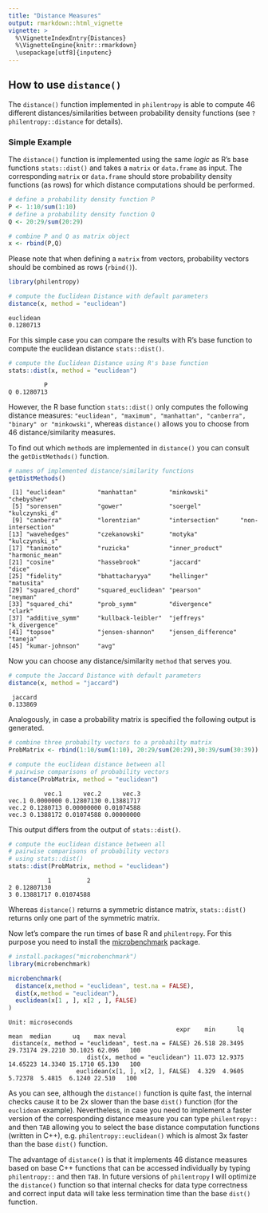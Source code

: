 ```yaml
---
title: "Distance Measures"
output: rmarkdown::html_vignette
vignette: >
  %\VignetteIndexEntry{Distances}
  %\VignetteEngine{knitr::rmarkdown}
  \usepackage[utf8]{inputenc}
---
```


## How to use `distance()`

The `distance()` function implemented in `philentropy` is able to compute 46 different distances/similarities between probability density functions (see `?philentropy::distance` for details).

### Simple Example

The `distance()` function is implemented using the same _logic_ as R's base functions `stats::dist()` and takes a `matrix` or `data.frame` as input. The corresponding `matrix` or `data.frame` should store probability density functions (as rows) for which distance computations should be performed.


```r
# define a probability density function P
P <- 1:10/sum(1:10)
# define a probability density function Q
Q <- 20:29/sum(20:29)

# combine P and Q as matrix object
x <- rbind(P,Q)
```

Please note that when defining a `matrix` from vectors, probability vectors should be combined as rows (`rbind()`).

```r
library(philentropy)

# compute the Euclidean Distance with default parameters
distance(x, method = "euclidean")
```

```
euclidean 
0.1280713
```

For this simple case you can compare the results with R's base function to compute the euclidean distance `stats::dist()`.

```r
# compute the Euclidean Distance using R's base function
stats::dist(x, method = "euclidean")
```

```
          P
Q 0.1280713
```

However, the R base function `stats::dist()` only computes the following distance measures: `"euclidean", "maximum", "manhattan", "canberra", "binary" or "minkowski"`, whereas `distance()` allows you to choose from 46 distance/similarity measures. 

To find out which `method`s are implemented in `distance()` you can consult
the `getDistMethods()` function.

```r
# names of implemented distance/similarity functions
getDistMethods()
```

```
 [1] "euclidean"         "manhattan"         "minkowski"         "chebyshev"        
 [5] "sorensen"          "gower"             "soergel"           "kulczynski_d"     
 [9] "canberra"          "lorentzian"        "intersection"      "non-intersection" 
[13] "wavehedges"        "czekanowski"       "motyka"            "kulczynski_s"     
[17] "tanimoto"          "ruzicka"           "inner_product"     "harmonic_mean"    
[21] "cosine"            "hassebrook"        "jaccard"           "dice"             
[25] "fidelity"          "bhattacharyya"     "hellinger"         "matusita"         
[29] "squared_chord"     "squared_euclidean" "pearson"           "neyman"           
[33] "squared_chi"       "prob_symm"         "divergence"        "clark"            
[37] "additive_symm"     "kullback-leibler"  "jeffreys"          "k_divergence"     
[41] "topsoe"            "jensen-shannon"    "jensen_difference" "taneja"           
[45] "kumar-johnson"     "avg"
```

Now you can choose any distance/similarity `method` that serves you.

```r
# compute the Jaccard Distance with default parameters
distance(x, method = "jaccard")
```

```
 jaccard 
0.133869
```

Analogously, in case a probability matrix is specified the following output is generated.

```r
# combine three probabilty vectors to a probabilty matrix 
ProbMatrix <- rbind(1:10/sum(1:10), 20:29/sum(20:29),30:39/sum(30:39))

# compute the euclidean distance between all 
# pairwise comparisons of probability vectors
distance(ProbMatrix, method = "euclidean")
```

```
          vec.1      vec.2      vec.3
vec.1 0.0000000 0.12807130 0.13881717
vec.2 0.1280713 0.00000000 0.01074588
vec.3 0.1388172 0.01074588 0.00000000
```

This output differs from the output of `stats::dist()`.

```r
# compute the euclidean distance between all 
# pairwise comparisons of probability vectors
# using stats::dist()
stats::dist(ProbMatrix, method = "euclidean")
```

```
           1          2
2 0.12807130           
3 0.13881717 0.01074588
```

Whereas `distance()` returns a symmetric distance matrix, `stats::dist()` returns only one part of the symmetric matrix. 

Now let's compare the run times of base R and `philentropy`. For this purpose you need to install the [microbenchmark](http://cran.r-project.org/web/packages/microbenchmark/index.html) package.

```r
# install.packages("microbenchmark")
library(microbenchmark)

microbenchmark(
  distance(x,method = "euclidean", test.na = FALSE),
  dist(x,method = "euclidean"),
  euclidean(x[1 , ], x[2 , ], FALSE)
)
```

```
Unit: microseconds
                                               expr    min      lq     mean  median      uq    max neval
 distance(x, method = "euclidean", test.na = FALSE) 26.518 28.3495 29.73174 29.2210 30.1025 62.096   100
                      dist(x, method = "euclidean") 11.073 12.9375 14.65223 14.3340 15.1710 65.130   100
                   euclidean(x[1, ], x[2, ], FALSE)  4.329  4.9605  5.72378  5.4815  6.1240 22.510   100
```

As you can see, although the `distance()` function is quite fast, the internal checks cause it to be 2x slower than the base `dist()` function (for the `euclidean` example). Nevertheless, in case you need to implement a faster version of the corresponding distance measure you can type `philentropy::` and then `TAB` allowing you to select the base distance computation functions (written in C++), e.g. `philentropy::euclidean()` which is almost 3x faster than the base `dist()` function.

The advantage of `distance()` is that it implements 46 distance measures based on base C++ functions that can be accessed individually by typing `philentropy::` and then `TAB`. In future versions of `philentropy` I will optimize the `distance()` function so that internal checks for data type correctness and correct input data will take less termination time than the base `dist()` function.






